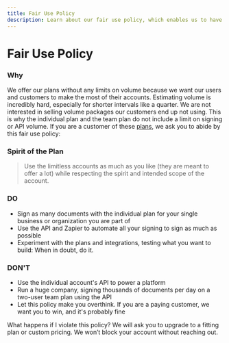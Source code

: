 ```yaml
---
title: Fair Use Policy
description: Learn about our fair use policy, which enables us to have unlimited plans.
---
```



# Fair Use Policy

### Why

We offer our plans without any limits on volume because we want our users and customers to make the most of their accounts. Estimating volume is incredibly hard, especially for shorter intervals like a quarter. We are not interested in selling volume packages our customers end up not using. This is why the individual plan and the team plan do not include a limit on signing or API volume. If you are a customer of these [plans](https://documen.so/pricing), we ask you to abide by this fair use policy:

### Spirit of the Plan

> Use the limitless accounts as much as you like (they are meant to offer a lot) while respecting the spirit and intended scope of the account.

### DO

- Sign as many documents with the individual plan for your single business or organization you are part of
- Use the API and Zapier to automate all your signing to sign as much as possible
- Experiment with the plans and integrations, testing what you want to build: When in doubt, do it.

### DON'T

- Use the individual account's API to power a platform
- Run a huge company, signing thousands of documents per day on a two-user team plan using the API
- Let this policy make you overthink. If you are a paying customer, we want you to win, and it's probably fine

<Callout type="info">
  What happens if I violate this policy? We will ask you to upgrade to a fitting plan or custom
  pricing. We won’t block your account without reaching out.
</Callout>
